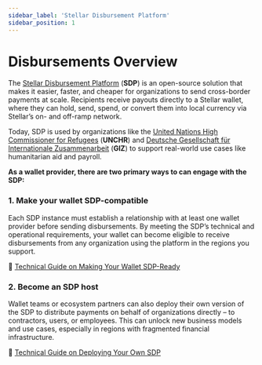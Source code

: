 ```yaml
---
sidebar_label: 'Stellar Disbursement Platform'
sidebar_position: 1
---
```


# Disbursements Overview

The [Stellar Disbursement Platform](https://stellar.org/products-and-tools/disbursement-platform) (**SDP**) is an open-source solution that makes it easier, faster, and cheaper for organizations to send cross-border payments at scale. Recipients receive payouts directly to a Stellar wallet, where they can hold, send, spend, or convert them into local currency via Stellar’s on- and off-ramp network. 

Today, SDP is used by organizations like the [United Nations High Commissioner for Refugees](https://www.unhcr.org/) (**UNCHR**) and [Deutsche Gesellschaft für Internationale Zusammenarbeit](https://www.giz.de/) (**GIZ**) to support real-world use cases like humanitarian aid and payroll. 

**As a wallet provider, there are two primary ways to can engage with the SDP:**

### 1. Make your wallet SDP-compatible
 Each SDP instance must establish a relationship with at least one wallet provider before sending disbursements. By meeting the SDP’s technical and operational requirements, your wallet can become eligible to receive disbursements from any organization using the platform in the regions you support. 

 📖 [Technical Guide on Making Your Wallet SDP-Ready](https://developers.stellar.org/platforms/stellar-disbursement-platform/admin-guide/making-your-wallet-sdp-ready)


### 2. Become an SDP host
 Wallet teams or ecosystem partners can also deploy their own version of the SDP to distribute payments on behalf of organizations directly – to contractors, users, or employees. This can unlock new business models and use cases, especially in regions with fragmented financial infrastructure.  

📖 [Technical Guide on Deploying Your Own SDP](https://developers.stellar.org/platforms/stellar-disbursement-platform)

